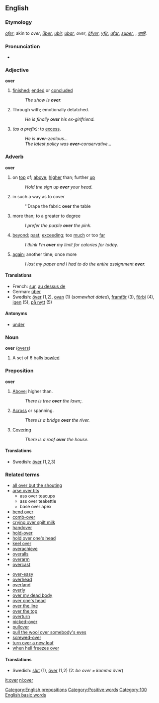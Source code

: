 ==English==

===Etymology===
{{AS.}} ''[[ofer]]''; akin to {{D.}} ''over'', {{G.}} ''[[über]]'', {{OHG.}} ''[[ubir]], [[ubar]]'', {{Dan.}} ''over'', {{Sw.}} ''[[öfver]]'', {{Icel.}} ''[[yfir]]'', {{Goth.}} ''[[ufar]]'', {{L.}} ''[[super]]'', {{Gr.}}, {{Skr.}} ''[[ उपरि]]''.

===Pronunciation===
<!--Please put IPA/SAMPA above the audio, for consistency-->
*{{audio|en-us-over.ogg|Audio (US)}}

===Adjective===
'''over'''
# [[finished]]; [[ended]] or [[concluded]]
#:''The show is '''over'''.''
# Through with; emotionally detatched.
#:''He is finally '''over''' his ex-girlfriend.''
# ''(as a prefix):'' to [[excess]].
#:''He is '''over-'''zealous...''
#:''The latest policy was '''over-'''conservative...''

===Adverb===
'''over'''
#on [[top]] of; [[above]]; [[higher]] than; further [[up]]
#:''Hold the sign up '''over''' your head.''
#in such a way as to cover
#:''Drape the fabric '''over''' the table
#more than; to a greater to degree
#:''I prefer the purple '''over''' the pink.''
#[[beyond]]; [[past]]; [[exceeding]]; too [[much]] or too [[far]]
#:''I think I'm '''over''' my limit for calories for today.''
#[[again]]; another time; once more
#:''I lost my paper and I had to do the entire assignment '''over'''.''

====Translations====
*French: [[sur]], [[au dessus de]]
*German: [[über]]
*Swedish: [[över]] (1,2), [[ovan]] (1) (''somewhat dated''), [[framför]] (3), [[förbi]] (4), [[igen]] (5), [[på nytt]] (5)

====Antonyms====
*[[under]]

===Noun===
'''over''' ([[overs]])
# {{cricket}} A set of 6 balls [[bowl]]ed

===Preposition===
'''over'''
#[[above|Above]]; higher than.
#:''There is tree '''over''' the lawn;.''
#[[across|Across]] or spanning.
#:''There is a bridge '''over''' the river.''
#[[covering|Covering]]
#:''There is a roof '''over''' the house.''

====Translations====
*Swedish: [[över]] (1,2,3)

===Related terms===
{{top}}
* [[all over but the shouting]]
* [[arse over tits]]
** ass over teacups
** ass over teakettle
** base over apex
* [[bend over]]
* [[comb-over]]
* [[crying over spilt milk]]
* [[handover]]
* [[hold-over]]
* [[hold over one's head]]
* [[keel over]]
*[[overachieve]]
* [[overalls]]
*[[overarm]]
* [[overcast]]
{{mid}}
* [[over-easy]]
*[[overhead]]
*[[overland]]
*[[overly]]
* [[over my dead body]]
* [[over one's head]]
* [[over the line]]
* [[over the top]]
* [[overturn]]
* [[picked-over]]
* [[pullover]]
* [[pull the wool over somebody's eyes]]
* [[screwed-over]]
* [[turn over a new leaf]]
* [[when hell freezes over]]
{{bottom}}
====Translations====
*Swedish: [[slut]] (1), [[över]] (1,2) (2: ''be over =  komma över'')

[[Category:English prepositions]]
[[Category:Positive words]]
[[Category:100 English basic words]]

[[it:over]]
[[nl:over]]